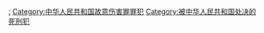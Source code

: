 [[Category:中华人民共和国故意伤害罪死刑案件|:]]
[[Category:中华人民共和国故意伤害罪罪犯|Category:中华人民共和国故意伤害罪罪犯]]
[[Category:被中华人民共和国处决的死刑犯|Category:被中华人民共和国处决的死刑犯]]